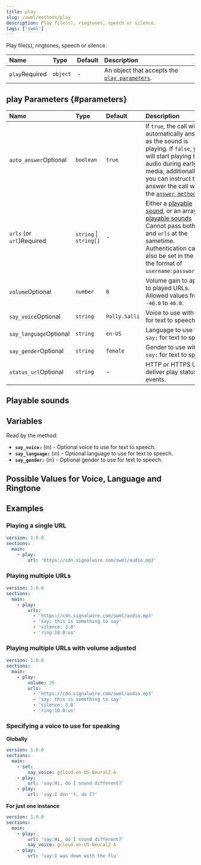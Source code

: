 ```yaml
---
title: play
slug: /swml/methods/play
description: Play file(s), ringtones, speech or silence.
tags: ['swml']
---
```


[answer-method]: /swml/methods/answer


Play file(s), ringtones, speech or silence.

| Name                                                 | Type     | Default | Description                                                  |
|:-----------------------------------------------------|:---------|:--------|:-------------------------------------------------------------|
| `play`<span className="required-arg">Required</span> | `object` | -       | An object that accepts the [`play parameters`](#parameters). |


## **play Parameters** {#parameters}

| Name                                                            | Type                   | Default       | Description                                                                                                                                                                                                                                |
|:----------------------------------------------------------------|:-----------------------|:--------------|:-------------------------------------------------------------------------------------------------------------------------------------------------------------------------------------------------------------------------------------------|
| `auto_answer`<span className="optional-arg">Optional</span>      | `boolean`              | `true`       | If `true`, the call will automatically answer as the sound is playing. If `false`, you will start playing the audio during early media, additionally, you can instruct to answer the call with the [`answer method`][answer-method].                                                                                                                                                              |
| `urls` (or `url`)<span className="required-arg">Required</span> | `string` \| `string[]` | -             | Either a [playable sound](#playable-sounds), or an array of [playable sounds](#playable-sounds)<br/>Cannot pass both `url` and `urls` at the sametime. Authentication can also be set in the url in the format of `username:password@url`. |
| `volume`<span className="optional-arg">Optional</span>          | `number`               | `0`           | Volume gain to apply to played URLs. Allowed values from `-40.0` to `40.0`.                                                                                                                                                                |
| `say_voice`<span className="optional-arg">Optional</span>       | `string`               | `Polly.Salli` | Voice to use with `say:` for text to speech.                                                                                                                                                                                               |
| `say_language`<span className="optional-arg">Optional</span>    | `string`               | `en-US`       | Language to use with `say:` for text to speech.                                                                                                                                                                                            |
| `say_gender`<span className="optional-arg">Optional</span>      | `string`               | `female`      | Gender to use with `say:` for text to speech.                                                                                                                                                                                              |
| `status_url`<span className="optional-arg">Optional</span>     | `string`               | -             | HTTP or HTTPS URL to deliver play status events.                                                                                                                                                                                        |

## **Playable sounds**

<PlayableSounds />

## **Variables**

Read by the method:

- **`say_voice:`** (in) - Optional voice to use for text to speech.
- **`say_language:`** (in) - Optional language to use for text to speech.
- **`say_gender:`** (in) - Optional gender to use for text to speech.

## **Possible Values for Voice, Language and Ringtone**


<VoiceTable />

## **Examples**

### Playing a single URL

```yaml andJson
version: 1.0.0
sections:
  main:
    - play:
        url: 'https://cdn.signalwire.com/swml/audio.mp3'
```


### Playing multiple URLs

```yaml andJson
version: 1.0.0
sections:
  main:
    - play:
        urls:
          - 'https://cdn.signalwire.com/swml/audio.mp3'
          - 'say: this is something to say'
          - 'silence: 3.0'
          - 'ring:10.0:us'
```

### Playing multiple URLs with volume adjusted

```yaml andJson
version: 1.0.0
sections:
  main:
    - play:
        volume: 20
        urls:
          - 'https://cdn.signalwire.com/swml/audio.mp3'
          - 'say: this is something to say'
          - 'silence: 3.0'
          - 'ring:10.0:us'
```

### Specifying a voice to use for speaking

**Globally**

```yaml andJson
version: 1.0.0
sections:
  main:
    - set:
        say_voice: gcloud.en-US-Neural2-A
    - play:
        url: 'say:Hi, do I sound different?'
    - play:
        url: 'say:I don''t, do I?'
```

**For just one instance**

```yaml andJson
version: 1.0.0
sections:
  main:
    - play:
        url: 'say:Hi, do I sound different?'
        say_voice: gcloud.en-US-Neural2-A
    - play:
        url: 'say:I was down with the flu'
```
